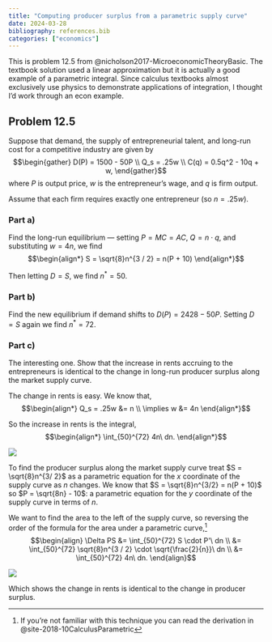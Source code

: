 ```yaml
---
title: "Computing producer surplus from a parametric supply curve"
date: 2024-03-28
bibliography: references.bib
categories: ["economics"]
---
```


This is problem 12.5 from @nicholson2017-MicroeconomicTheoryBasic. The textbook solution used a linear approximation but it is actually a good example of a parametric integral. Since calculus textbooks almost exclusively use physics to demonstrate applications of integration, I thought I'd work through an econ example.

## Problem 12.5

Suppose that demand, the supply of entrepreneurial talent, and long-run cost for a competitive industry are given by
$$\begin{gather}
  D(P) = 1500 - 50P \\
  Q_s = .25w \\
  C(q) = 0.5q^2 - 10q + w,
\end{gather}$$
where $P$ is output price, $w$ is the entrepreneur's wage, and $q$ is firm output.

Assume that each firm requires exactly one entrepreneur (so $n = .25w$).

### Part a)
Find the long-run equilibrium --- setting $P = MC = AC$, $Q = n \cdot q$, and substituting $w = 4n$, we find
$$\begin{align*}
  S = \sqrt{8}n^{3 / 2} = n(P + 10)
\end{align*}$$

Then letting $D = S$, we find $n^* = 50$.

### Part b)
Find the new equilibrium if demand shifts to $D(P) = 2428 - 50P$. Setting $D = S$ again we find $n^* = 72$.

### Part c)
The interesting one. Show that the increase in rents accruing to the entrepreneurs is identical to the change in long-run producer surplus along the market supply curve.

The change in rents is easy. We know that,
$$\begin{align*}
  Q_s = .25w &= n \\
  \implies w &= 4n
\end{align*}$$

So the increase in rents is the integral,
$$\begin{align*}
  \int_{50}^{72} 4n\ dn.
\end{align*}$$

![](./rent.png)

To find the producer surplus along the market supply curve treat $S = \sqrt{8}n^{3/ 2}$ as a parametric equation for the $x$ coordinate of the supply curve as $n$ changes. We know that $S = \sqrt{8}n^{3/2} = n(P + 10)$ so $P = \sqrt{8n} - 10$: a parametric equation for the $y$ coordinate of the supply curve in terms of $n$.

We want to find the area to the left of the supply curve, so reversing the order of the formula for the area under a parametric curve,^[If you're not familiar with this technique you can read the derivation in @site-2018-10CalculusParametric]
$$\begin{align}
  \Delta PS &= \int_{50}^{72} S \cdot P'\ dn \\
     &= \int_{50}^{72} \sqrt{8}n^{3 / 2} \cdot \sqrt{\frac{2}{n}}\ dn \\
     &= \int_{50}^{72} 4n\ dn.
\end{align}$$

![](./PS.png)

Which shows the change in rents is identical to the change in producer surplus.
